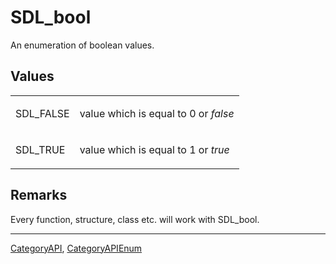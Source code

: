 
= SDL_bool =
An enumeration of boolean values.


== Values ==
{|
|SDL_FALSE
|value which is equal to 0 or ''false''
|-
|SDL_TRUE
|value which is equal to 1 or ''true''
|}


== Remarks ==
Every function, structure, class etc. will work with SDL_bool.

----
[[CategoryAPI]], [[CategoryAPIEnum]]

